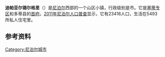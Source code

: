 {{expand|time=2015-01-03T16:49:57+00:00}}
{{unreferenced|time=2015-01-03T16:45:38+00:00}}
{{Infobox settlement
<!--See the table at Infobox settlement for all fields and descriptions of usage-->
<!-- Basic info  -->
|name                   = 迪帕亚尔锡尔格里
|other_name             =
|native_name            = दिपायल सिलगढी नगरपालिका
|nickname               =
|settlement_type        = 市
|motto                  =
<!-- images and maps  -->
|image_skyline          =
|image_caption          =
|image_flag             =
|image_seal             =
|image_map              = <!-- NepalDotiDistrictmap.png -->
|mapsize                = 300px
|map_caption            = Map of Doti District. Dipayal Silgadhi is shaded in blue (right).
|pushpin_map            = Nepal
|pushpin_label_position = bottom
|pushpin_mapsize        = 300
|pushpin_map_caption    = Location in Nepal
<!-- Location -->
|subdivision_type       = 國家
|subdivision_name       = {{flag|Nepal}}
|subdivision_type1      = [[尼泊尔行政区划|专区]]
|subdivision_name1      = [[塞蒂專區|塞蒂專區]]
|subdivision_type2      = {{link-en|尼泊爾縣份列表|List of districts of Nepal|縣}}
|subdivision_name2      = {{link-en|多蒂|Doti District}}
<!-- Politics -->
|government_footnotes   =
|government_type        =
|leader_title           =
|leader_name            =
|leader_title1          = <!-- for places with, say, both a mayor and a city manager -->
|leader_name1           =
|established_title      = <!-- Settled -->
|established_date       =
<!-- Area    -->
|unit_pref                =  <!--Enter: Imperial, if Imperial (metric) is desired-->
|area_footnotes           =
|area_total_km2           = <!-- ALL fields dealing with a measurements are subject to automatic unit conversion-->
|area_total_sq_mi         =
<!-- Population   -->
|population_as_of               = 2011<ref>General Bureau of Statistics, Kathmandu, Nepal, Nov. 2012</ref>
|population_footnotes           =
|population_note                =
|population_total               = 23,416
|population_density_km2         = auto
|population_blank1_title        = Ethnicities
<!-- General information  -->
|timezone               = [[尼泊尔标准时间|尼泊尔标准时间]]
|utc_offset             = +5:45
|timezone_DST           =
|utc_offset_DST         =
|latd= 29|latm = 16|latNS = N
|longd= 80|longm = 56|longEW = E
|coordinates_display = title
|coordinates_type = source:nlwiki_region:NP_scale:50000
|elevation_footnotes    = <!--for references: use <ref> </ref> tags-->
|elevation_m            =
<!-- Area/postal codes & others -->
|postal_code_type       = [[邮政编码|邮政编码]] 
|postal_code            = 10801
|area_code              = 083
|blank_name             =
|blank_info             =
|website                =
|footnotes              = 
}}
'''迪帕亚尔锡尔格里'''（{{lang-ne|दिपायल सिलगढी नगरपालिका}}）是[[尼泊尔|尼泊尔]]西部的一个山区小镇，行政级别是市。它是[[塞蒂专区|塞蒂专区]]和多蒂县的[[首府|首府]]。[[2011年尼泊尔人口普查|2011年尼泊尔人口普查]]显示，它有23416人口，生活在5493所私人住宅里。

==参考资料==
{{reflist}}
[[Category:尼泊尔城市|Category:尼泊尔城市]]